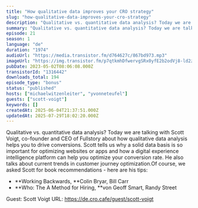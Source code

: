 ```yaml
---
title: "How qualitative data improves your CRO strategy"
slug: "how-qualitative-data-improves-your-cro-strategy"
description: "Qualitative vs. quantitative data analysis? Today we are talking with Scott Voigt, co-founder and CEO of Fullstory about how qualitative data analysis helps you to drive conversions. Scott tells us why a solid data basis is so important for optimizing websites or apps and how a digital experience intelligence platform can help you optimize your conversion rate. He also talks about current trends in customer journey optimization.Of course, we asked Scott for book recommendations - here are his tips:\n\n- **Working Backwards, **Colin Bryar, Bill Carr\n- **Who: The A Method for Hiring, **von Geoff Smart, Randy Street\n\n Guest: Scott Voigt URL: https://de.cro.cafe/guest/scott-voigt"
summary: "Qualitative vs. quantitative data analysis? Today we are talking with Scott Voigt, co-founder and CEO of Fullstory about how qualitative data analysis helps you to drive conversions. Scott tells us why a solid data basis is so important for optimizing websites or apps and how a digital experience intelligence platform can help you optimize your conversion rate. He also talks about current trends in customer journey optimization.Of course, we asked Scott for book recommendations - here are his tips:Working Backwards, Colin Bryar, Bill CarrWho: The A Method for Hiring, von Geoff Smart, Randy Street Guest: Scott Voigt URL: https://de.cro.cafe/guest/scott-voigt"
episode: 21
season: 1
language: "de"
duration: "1974"
audioUrl: "https://media.transistor.fm/d764627c/867bd973.mp3"
imageUrl: "https://img.transistor.fm/p7qtkmhDfwervgSRx0yfE2b2odVj8-ld2zOUZneTT7k/rs:fill:0:0:1/w:1400/h:1400/q:60/mb:500000/aHR0cHM6Ly9pbWct/dXBsb2FkLXByb2R1/Y3Rpb24udHJhbnNp/c3Rvci5mbS80MDli/ZTlkMjgyODUzYmUw/Y2Y3YWFlZTEwYmZj/ZjBmMS5wbmc.webp"
pubDate: 2023-05-02T08:06:08.000Z
transistorId: "1316442"
downloads_total: 194
episode_type: "bonus"
status: "published"
hosts: ["michaelwitzenleiter", "yvonneteufel"]
guests: ["scott-voigt"]
keywords: []
createdAt: 2025-06-04T21:37:51.000Z
updatedAt: 2025-07-29T18:02:20.000Z
---
```


Qualitative vs. quantitative data analysis? Today we are talking with Scott Voigt, co-founder and CEO of Fullstory about how qualitative data analysis helps you to drive conversions. Scott tells us why a solid data basis is so important for optimizing websites or apps and how a digital experience intelligence platform can help you optimize your conversion rate. He also talks about current trends in customer journey optimization.Of course, we asked Scott for book recommendations - here are his tips:

- **Working Backwards, **Colin Bryar, Bill Carr
- **Who: The A Method for Hiring, **von Geoff Smart, Randy Street

 Guest: Scott Voigt URL: https://de.cro.cafe/guest/scott-voigt
